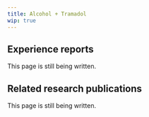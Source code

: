 ---
title: Alcohol + Tramadol
wip: true
---

## Experience reports

This page is still being written.

## Related research publications

This page is still being written.

